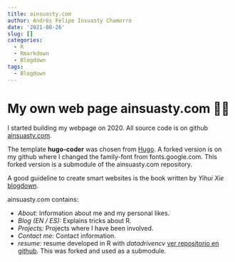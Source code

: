 ```yaml
---
title: ainsuasty.com
author: Andrés Felipe Insuasty Chamorro
date: '2021-08-26'
slug: []
categories:
  - R
  - Rmarkdown
  - Blogdown
tags:
  - Blogdown
---
```


# My own web page ainsuasty.com 👨‍💼

I started building my webpage on 2020. All source code is on github  [ainsuasty.com](https://github.com/ainsu23/ainsuasty.com).

The template **hugo-coder** was chosen from [Hugo](https://gohugo.io/). A forked 
version is on my github where I changed the family-font from fonts.google.com. 
This forked version is a submodule of the ainsuasty.com repository.

A good guideline to create smart websites is the book written by *Yihui Xie* [blogdown](https://bookdown.org/yihui/blogdown/).

ainsuasty.com contains:

-   *About:* Information about me and my personal likes.
-   *Blog (EN / ES):* Explains tricks about R.
-   *Projects:* Projects where I have been involved.
-   *Contact me:* Contact information.
-   *resume:* resume developed in R with *datadrivencv* [ver repositorio en github](https://github.com/ainsu23/resume). This was forked and used as a submodule.
